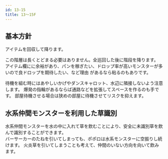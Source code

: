 ```yaml
---
id: 13-15
title: 13～15F
---
```



## 基本方針
<BasicPolicy>
  アイテムを回収して降ります。
</BasicPolicy>

この階層は長くとどまる必要はありません。全巡回した後に階段を降ります。
アイテム欄にに余裕があり、パンを稼ぎたい、ドロップ率が高いモンスターが多いので良ドロップを期待したい、など理由
があるなら粘るのもありです。

待機を組む時にはあやしいかげやダンスキャロット、水辺に隣接しないよう注意します。
爆発の指輪があるならば通路などを拡張してスペースを作るのも手です。
部屋待機させる場合は狭めの部屋に待機させてリスクを抑えます。

## 水系仲間モンスターを利用した草識別
水系仲間モンスターを水の中に入れて草を飲むことにより、安全に未識別草を飲んで識別することができます。  
バーサーカーのたねを引いてしまっても、ポポロは水系モンスターに空振りし続けます。
火炎草を引いてしまうことも考えて、仲間のいない方向を向いて飲みます。

